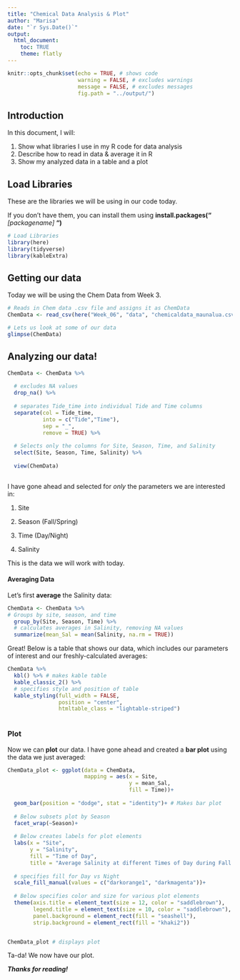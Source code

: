 ```yaml
---
title: "Chemical Data Analysis & Plot"
author: "Marisa"
date: "`r Sys.Date()`"
output: 
  html_document:
    toc: TRUE
    theme: flatly
---
```

```r
knitr::opts_chunk$set(echo = TRUE, # shows code
                      warning = FALSE, # excludes warnings
                      message = FALSE, # excludes messages
                      fig.path = "../output/")
```

## Introduction
In this document, I will:  

1. Show what libraries I use in my R code for data analysis  
2. Describe how to read in data & average it in R  
3. Show my analyzed data in a table and a plot  

## Load Libraries
These are the libraries we will be using in our code today.

If you don't have them, you can install them using **install.packages("** _[packagename]_ **")**

```r
# Load Libraries
library(here)
library(tidyverse)
library(kableExtra)

```
## Getting our data
Today we will be using the Chem Data from Week 3.
```r
# Reads in Chem data .csv file and assigns it as ChemData
ChemData <- read_csv(here("Week_06", "data", "chemicaldata_maunalua.csv"))

# Lets us look at some of our data
glimpse(ChemData)
```

## Analyzing our data!
```r

ChemData <- ChemData %>% 
  
  # excludes NA values
  drop_na() %>% 
  
  # separates Tide_time into individual Tide and Time columns
  separate(col = Tide_time,
           into = c("Tide","Time"),
           sep = "_", 
           remove = TRUE) %>% 
  
  # Selects only the columns for Site, Season, Time, and Salinity
  select(Site, Season, Time, Salinity) %>% 
  
  view(ChemData)
  
```

I have gone ahead and selected for _only_ the parameters we are interested in:

1. Site  

2. Season (Fall/Spring)  

3. Time (Day/Night)  

4. Salinity  


This is the data we will work with today.

#### Averaging Data

Let's first **average** the Salinity data:
```r
ChemData <- ChemData %>% 
# Groups by site, season, and time
  group_by(Site, Season, Time) %>% 
  # calculates averages in Salinity, removing NA values
  summarize(mean_Sal = mean(Salinity, na.rm = TRUE))
```


Great!
Below is a table that shows our data, which includes our parameters of interest and our freshly-calculated averages:

```r
ChemData %>% 
  kbl() %>% # makes kable table
  kable_classic_2() %>%
  # specifies style and position of table
  kable_styling(full_width = FALSE, 
                position = "center",
                htmltable_class = "lightable-striped")
  
```
### Plot

Now we can **plot** our data. I have gone ahead and created a **bar plot** using the data we just averaged:

```r
ChemData_plot <- ggplot(data = ChemData,
                        mapping = aes(x = Site,
                                      y = mean_Sal,
                                      fill = Time))+
  
  geom_bar(position = "dodge", stat = "identity")+ # Makes bar plot
  
  # Below subsets plot by Season
  facet_wrap(~Season)+
  
  # Below creates labels for plot elements
  labs(x = "Site",
       y = "Salinity",
       fill = "Time of Day",
       title = "Average Salinity at different Times of Day during Fall vs Spring Season")+
  
  # specifies fill for Day vs Night
  scale_fill_manual(values = c("darkorange1", "darkmagenta"))+
  
  # Below specifies color and size for various plot elements
  theme(axis.title = element_text(size = 12, color = "saddlebrown"),
        legend.title = element_text(size = 10, color = "saddlebrown"),
        panel.background = element_rect(fill = "seashell"),
        strip.background = element_rect(fill = "khaki2"))


ChemData_plot # displays plot
```

Ta-da!
We now have our plot.
 
 
 
 
 

**_Thanks for reading!_**


